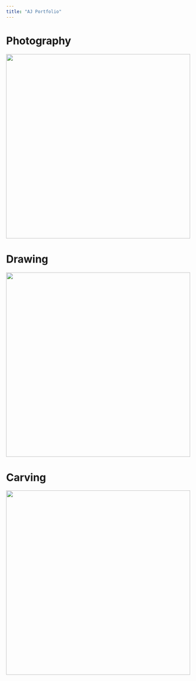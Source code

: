 ```yaml
---
title: "AJ Portfolio"
---
```


# Photography
[![](https://storage.googleapis.com/blogs_josa/creative/photos/animals/IMG_0305.jpg){width="500"}](web_pages/photos.html)

# Drawing
[![](https://storage.googleapis.com/blogs_josa/creative/drawings/watercolour/IMG_7416.jpg){width="500"}](web_pages/drawings.html)

# Carving
[![](https://storage.googleapis.com/blogs_josa/creative/carving/pumpkin/2024.png){width="500"}](web_pages/carving.html)
